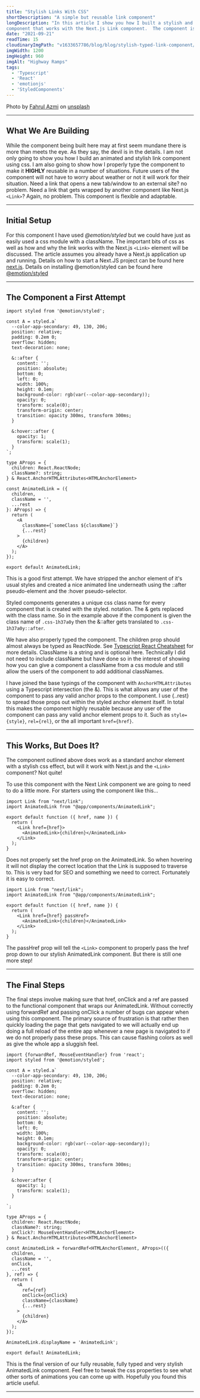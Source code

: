 ```yaml
---
title: "Stylish Links With CSS"
shortDescription: "A simple but reusable link component"
longDescription: "In this article I show you how I built a stylish and reusable link
component that works with the Next.js Link component.  The component is also fully typed with Typescript."
date: "2021-09-21"
readTime: 15
cloudinaryImgPath: "v1633657786/blog/blog/stylish-typed-link-component/fahrul-azmi-BnWDqUCWQDU-unsplash_o9v8cb.jpg"
imgWidth: 1200
imgHeight: 960
imgAlt: "Highway Ramps"
tags:
  - 'Typescript'
  - 'React'
  - 'emotionjs'
  - 'StyledComponents'
---
```


Photo by [Fahrul Azmi](https://unsplash.com/@fahrulazmi?utm_source=unsplash&utm_medium=referral&utm_content=creditCopyText)
on
[unsplash](https://unsplash.com/s/photos/link?utm_source=unsplash&utm_medium=referral&utm_content=creditCopyText)

---

## What We Are Building

While the component being built here may at first seem mundane there is more than
meets the eye. As they say, the devil is in the details. I am not only going to show
you how I build an animated and stylish link component using css. I am also going to
show how I properly type the component to make it **HIGHLY** reusable in a number of
situations. Future users of the component will not have to worry about weather or not
it will work for their situation. Need a link that opens a new tab/window to an
external site? no problem. Need a link that gets wrapped by another component like
Next.js `<Link>`? Again, no problem. This component is flexible and adaptable.

---

## Initial Setup

For this component I have used _@emotion/styled_ but we could have just as easily
used a css module with a className. The important bits of css as well as how and why
the link works with the Next.js `<Link>` element will be discussed. The article
assumes you already have a Next.js application up and running. Details on how to
start a Next.JS project can be found here [next.js](https://nextjs.org/docs). Details
on installing @emotion/styled can be found here [@emotion/styled](https://emotion.sh/docs/install)

<CommandLine
  title="install @emotion/styled"
  command="npm"
  options="install"
  args="@emotion/styled"
/>

---

## The Component a First Attempt

```tsx:/components/AnimatedLink/index.tsx
import styled from '@emotion/styled';

const A = styled.a`
  --color-app-secondary: 49, 130, 206;
  position: relative;
  padding: 0.2em 0;
  overflow: hidden;
  text-decoration: none;

  &::after {
    content: '';
    position: absolute;
    bottom: 0;
    left: 0;
    width: 100%;
    height: 0.1em;
    background-color: rgb(var(--color-app-secondary));
    opacity: 0;
    transform: scale(0);
    transform-origin: center;
    transition: opacity 300ms, transform 300ms;
  }

  &:hover::after {
    opacity: 1;
    transform: scale(1);
  }
`;

type AProps = {
  children: React.ReactNode;
  className?: string;
} & React.AnchorHTMLAttributes<HTMLAnchorElement>

const AnimatedLink = ({
  children,
  className = '',
  ...rest
}: AProps) => {
  return (
    <A
      className={`someClass ${className}`}
      {...rest}
    >
      {children}
    </A>
  );
});

export default AnimatedLink;
```

This is a good first attempt. We have stripped the anchor element of it's usual
styles and created a nice animated line underneath using the ::after pseudo-element
and the :hover pseudo-selector.

Styled components generates a unique css class name for every component that is
created with the styled. notation. The & gets replaced with the class name. So in the
example above if the component is given the class name of `.css-1h37a0y` then the &::after gets translated to `.css-1h37a0y::after`.

We have also properly typed the component. The children prop should almost always be
typed as ReactNode. See [Typescript React
Cheatsheet](https://react-typescript-cheatsheet.netlify.app/docs/basic/getting-started/basic_type_example#useful-react-prop-type-examples)
for more details. ClassName is a string and is optional here. Technically I did not
need to include className but have done so in the interest of showing how you can
give a component a className from a css module and still allow the users of the
component to add additional classNames.

I have joined the base typings of the component with `AnchorHTMLAttributes` using a
Typescript intersection (the &). This is what allows any user of the component to
pass any valid anchor props to the component. I use {..rest} to spread those props
out within the styled anchor element itself. In total this makes the component highly
reusable because any user of the component can pass any valid anchor element props to
it. Such as `style={style}`, `rel={rel}`, or the all important `href={href}`.

---

## This Works, But Does It?

The component outlined above does work as a standard anchor element with a stylish
css effect, but will it work with Next.js and the `<Link>` component? Not quite!

To use this component with the Next Link component we are going to need to do a
little more. For starters using the component like this...

```tsx
import Link from "next/link";
import AnimatedLink from "@app/components/AnimatedLink";

export default function ({ href, name }) {
  return (
    <Link href={href}>
      <AnimatedLink>{children}</AnimatedLink>
    </Link>
  );
}
```

Does not properly set the href prop on the AnimatedLink. So when hovering it will not
display the correct location that the Link is supposed to traverse to. This is very
bad for SEO and something we need to correct. Fortunately it is easy to correct.

```tsx
import Link from "next/link";
import AnimatedLink from "@app/components/AnimatedLink";

export default function ({ href, name }) {
  return (
    <Link href={href} passHref>
      <AnimatedLink>{children}</AnimatedLink>
    </Link>
  );
}
```

The passHref prop will tell the `<Link>` component to properly pass the href prop
down to our stylish AnimatedLink component. But there is still one more step!

---

## The Final Steps

The final steps involve making sure that href, onClick and a ref are passed to the
functional component that wraps our AnimatedLink. Without correctly using forwardRef
and passing onClick a number of bugs can appear when using this component. The
primary source of frustration is that rather then quickly loading the page that gets
navigated to we will actually end up doing a full reload of the entire app whenever a
new page is navigated to if we do not properly pass these props. This can cause
flashing colors as well as give the whole app a sluggish feel.

```tsx:/components/AnimatedLink/index.tsx
import {forwardRef, MouseEventHandler} from 'react';
import styled from '@emotion/styled';

const A = styled.a`
  --color-app-secondary: 49, 130, 206;
  position: relative;
  padding: 0.2em 0;
  overflow: hidden;
  text-decoration: none;

  &:after {
    content: '';
    position: absolute;
    bottom: 0;
    left: 0;
    width: 100%;
    height: 0.1em;
    background-color: rgb(var(--color-app-secondary));
    opacity: 0;
    transform: scale(0);
    transform-origin: center;
    transition: opacity 300ms, transform 300ms;
  }

  &:hover:after {
    opacity: 1;
    transform: scale(1);
  }

`;

type AProps = {
  children: React.ReactNode;
  className?: string;
  onClick?: MouseEventHandler<HTMLAnchorElement>
} & React.AnchorHTMLAttributes<HTMLAnchorElement>

const AnimatedLink = forwardRef<HTMLAnchorElement, AProps>(({
  children,
  className = '',
  onClick,
  ...rest
}, ref) => {
  return (
    <A
      ref={ref}
      onClick={onClick}
      className={className}
      {...rest}
    >
      {children}
    </A>
  );
});

AnimatedLink.displayName = 'AnimatedLink';

export default AnimatedLink;
```

This is the final version of our fully reusable, fully typed and very stylish
AnimatedLink component. Feel free to tweak the css properties to see what other sorts
of animations you can come up with. Hopefully you found this article useful.

---
